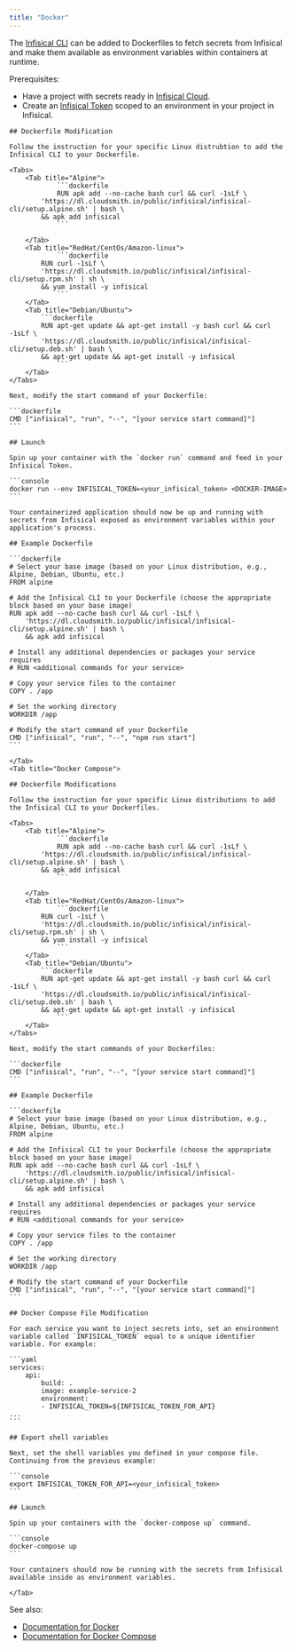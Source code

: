 ```yaml
---
title: "Docker"
---
```


The [Infisical CLI](/cli/overview) can be added to Dockerfiles to fetch secrets from Infisical and make them available as environment variables within containers at runtime.

Prerequisites:

- Have a project with secrets ready in [Infisical Cloud](https://app.infisical.com).
- Create an [Infisical Token](/documentation/platform/token) scoped to an environment in your project in Infisical.


<Tabs>
    <Tab title="Docker">
    
    ## Dockerfile Modification

    Follow the instruction for your specific Linux distrubtion to add the Infisical CLI to your Dockerfile.

    <Tabs>
        <Tab title="Alpine">
                ```dockerfile
                RUN apk add --no-cache bash curl && curl -1sLf \
            'https://dl.cloudsmith.io/public/infisical/infisical-cli/setup.alpine.sh' | bash \
            && apk add infisical
                ```

        </Tab>
        <Tab title="RedHat/CentOs/Amazon-linux">
                ```dockerfile
            RUN curl -1sLf \
            'https://dl.cloudsmith.io/public/infisical/infisical-cli/setup.rpm.sh' | sh \ 
            && yum install -y infisical
                ```
        </Tab>
        <Tab title="Debian/Ubuntu">
            ```dockerfile
            RUN apt-get update && apt-get install -y bash curl && curl -1sLf \
            'https://dl.cloudsmith.io/public/infisical/infisical-cli/setup.deb.sh' | bash \
            && apt-get update && apt-get install -y infisical
                ```
        </Tab>
    </Tabs>
    
    Next, modify the start command of your Dockerfile:

    ```dockerfile
    CMD ["infisical", "run", "--", "[your service start command]"]
    ```

    ## Launch
    
    Spin up your container with the `docker run` command and feed in your Infisical Token.

    ```console
    docker run --env INFISICAL_TOKEN=<your_infisical_token> <DOCKER-IMAGE>
    ```
    
    Your containerized application should now be up and running with secrets from Infisical exposed as environment variables within your application's process.
    
    ## Example Dockerfile
    
    ```dockerfile
    # Select your base image (based on your Linux distribution, e.g., Alpine, Debian, Ubuntu, etc.)
    FROM alpine

    # Add the Infisical CLI to your Dockerfile (choose the appropriate block based on your base image)
    RUN apk add --no-cache bash curl && curl -1sLf \
        'https://dl.cloudsmith.io/public/infisical/infisical-cli/setup.alpine.sh' | bash \
        && apk add infisical

    # Install any additional dependencies or packages your service requires
    # RUN <additional commands for your service>

    # Copy your service files to the container
    COPY . /app

    # Set the working directory
    WORKDIR /app

    # Modify the start command of your Dockerfile
    CMD ["infisical", "run", "--", "npm run start"]
    ```
    
    </Tab>
    <Tab title="Docker Compose">
    
    ## Dockerfile Modifications

    Follow the instruction for your specific Linux distributions to add the Infisical CLI to your Dockerfiles.

    <Tabs>
        <Tab title="Alpine">
                ```dockerfile
                RUN apk add --no-cache bash curl && curl -1sLf \
            'https://dl.cloudsmith.io/public/infisical/infisical-cli/setup.alpine.sh' | bash \
            && apk add infisical
                ```

        </Tab>
        <Tab title="RedHat/CentOs/Amazon-linux">
                ```dockerfile
            RUN curl -1sLf \
            'https://dl.cloudsmith.io/public/infisical/infisical-cli/setup.rpm.sh' | sh \ 
            && yum install -y infisical
                ```
        </Tab>
        <Tab title="Debian/Ubuntu">
            ```dockerfile
            RUN apt-get update && apt-get install -y bash curl && curl -1sLf \
            'https://dl.cloudsmith.io/public/infisical/infisical-cli/setup.deb.sh' | bash \
            && apt-get update && apt-get install -y infisical
                ```
        </Tab>
    </Tabs>
    
    Next, modify the start commands of your Dockerfiles:

    ```dockerfile
    CMD ["infisical", "run", "--", "[your service start command]"]
    ```
    
    ## Example Dockerfile
    
    ```dockerfile
    # Select your base image (based on your Linux distribution, e.g., Alpine, Debian, Ubuntu, etc.)
    FROM alpine

    # Add the Infisical CLI to your Dockerfile (choose the appropriate block based on your base image)
    RUN apk add --no-cache bash curl && curl -1sLf \
        'https://dl.cloudsmith.io/public/infisical/infisical-cli/setup.alpine.sh' | bash \
        && apk add infisical

    # Install any additional dependencies or packages your service requires
    # RUN <additional commands for your service>

    # Copy your service files to the container
    COPY . /app

    # Set the working directory
    WORKDIR /app

    # Modify the start command of your Dockerfile
    CMD ["infisical", "run", "--", "[your service start command]"]
    ```
    
    ## Docker Compose File Modification
    
    For each service you want to inject secrets into, set an environment variable called `INFISICAL_TOKEN` equal to a unique identifier variable. For example:
    
    ```yaml
    services:
        api:
            build: .
            image: example-service-2
            environment:
            - INFISICAL_TOKEN=${INFISICAL_TOKEN_FOR_API}
    ...
    ```

    ## Export shell variables
    
    Next, set the shell variables you defined in your compose file. Continuing from the previous example:

    ```console
    export INFISICAL_TOKEN_FOR_API=<your_infisical_token>
    ```
    
    ## Launch

    Spin up your containers with the `docker-compose up` command.

    ```console
    docker-compose up
    ```
    
    Your containers should now be running with the secrets from Infisical available inside as environment variables.

    </Tab>
</Tabs>

See also:

- [Documentation for Docker](/integrations/platforms/docker)
- [Documentation for Docker Compose](/integrations/platforms/docker-compose)